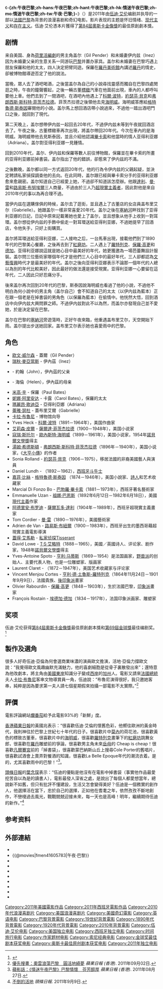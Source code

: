 {{noteTA
|T=zh-hans:午夜巴黎;zh-hant:午夜巴黎;zh-hk:情迷午夜巴黎;zh-mo:情迷午夜巴黎;zh-tw:午夜·巴黎;
|G1=Show
|1=zh-hk:活地·亞倫;zh-tw:伍迪·艾倫;zh-cn:伍迪·艾伦;
|2=zh-hk:活地;zh-tw:伍迪;zh-cn:伍迪;
|3=zh-hk:亞倫;zh-tw:艾倫;zh-cn:艾伦;
|4=zh-hk:奧雲;zh-tw:歐文;zh-cn:欧文;
|5=zh-tw:費茲傑羅;zh-cn:菲茨杰拉德;
|6=zh-tw:法蘭西斯;zh-cn:弗朗西斯;
|7=zh-tw:史考特;zh-cn:斯科特;
|8=zh-tw:史坦因;zh-cn:斯泰因;
|9=zh-tw:布紐爾;zh-cn:布努埃尔;
|10=zh-tw:愛德加;zh-cn:埃德加;
|11=zh-tw:竇加;zh-cn:德加;
}}
{{Infobox Film
| name               = -{zh:午夜巴黎;zh-hans:午夜巴黎;zh-hant:午夜巴黎;zh-hk:情迷午夜巴黎;zh-mo:情迷午夜巴黎;zh-tw:午夜·巴黎;}-
| original_name      = {{lang|en|Midnight in Paris}}
| image              = Midnight in Paris Poster.jpg
| caption            = 海报
| director           = [[伍迪·艾倫|伍迪·艾倫]]
| producer           = Letty Aronson<br />Stephen Tenenbaum<br />Jaume Roures
| writer             = 伍迪·艾倫
| starring           = [[奧雲·韋遜|奧雲·韋遜]]<br />[[麗素·麥雅當絲|麗素·麥雅當絲]]<br />[[瑪莉安·歌迪雅|瑪莉安·歌迪雅]]<br />[[嘉菲·比絲|嘉菲·比絲]]<br />[[阿德里安·布罗迪|阿德里安·布罗迪]]<br />[[卡拉·布魯尼|卡拉·布魯尼]]<br />[[米高·辛|米高·辛]]
| music              = 
| cinematography     = Darius Khondji<br />Johanne Debas
| editing            = Alisa Lepselter
| production_company = Gravier Productions<br />Mediapro<br />Televisió de Catalunya (TV3)<br />Versátil Cinema
| distributor        = [[索尼经典影片|索尼经典影片]]
| released           = {{flagicon|USA}} 2011年6月10日<br />{{flagicon|HK}} 2011年9月8日<br />{{flagicon|ROC}} 2011年7月29日
| runtime            = 94 分鐘
| country            = {{美國電影產地}}<br/>{{西班牙電影產地}}
| awards             = 
| language           = [[英語|英語]]
| budget             = $1700万
| gross              = $148,289,110
| preceded_by        = 
| followed_by        = 
| cn_name            = 午夜巴黎
| hk_name            = 情迷午夜巴黎
| tw_name            = 午夜·巴黎
}}
《'''-{zh:午夜巴黎;zh-hans:午夜巴黎;zh-hant:午夜巴黎;zh-hk:情迷午夜巴黎;zh-mo:情迷午夜巴黎;zh-tw:午夜·巴黎;}-'''》（{{lang-en|'''''Midnight in Paris'''''}}）是2011年由[[伍迪·艾伦|伍迪·艾伦]]编剧并执导的一部以[[法國|法國]][[巴黎|巴黎]]為背景的浪漫喜剧和奇幻电影。影片表现的主题是怀旧情绪、[[现代主义|现代主义]]和[[存在主义|存在主义]]。伍迪·艾伦憑本片獲得了[[第84屆奧斯卡金像獎|第84屆奧斯卡金像獎]]的最佳原創劇本獎。

== 剧情 ==
来自美国、身為[[荷里活|荷里活]][[編劇|編劇]]的男主角盖尔（Gil Pender）和未婚妻伊内兹（Inez）因为未婚妻父亲的生意关系一同游玩[[巴黎|巴黎]]并置办家具。盖尔和未婚妻在巴黎巧遇上朋友保羅和他的太太，四人決定把臂同遊。保羅在[[羅丹美術館|羅丹美術館]]內講述[[羅丹|羅丹]]的情史，卻被博物館導遊否定了他的說法。

當晚，眾人去了酒吧喝酒，之後當盖尔為自己的小說尋找靈感而獨自在巴黎四處閒逛之時，午夜的鐘聲響起，之後一輛古董[[標緻|標緻]]汽車在他面前出現，車內的人都呼叫要他上車。他們去到了一間酒吧，在酒吧內他遇上了[[科爾·波特|科爾·波特]]，[[約瑟芬·貝克|約瑟芬·貝克]]和[[弗朗西斯·斯科特·菲茨杰拉德|弗朗西斯·斯科特·菲茨杰拉德]]。菲茨杰拉德之後領他去見[[海明威|海明威]]。海明威答應給[[格特魯德·斯泰因|格特魯德·斯泰因]]審閱他的小說。盖尔馬上想回酒店帶小說過來，不過他一踏出酒吧門口之後，就回到了現代。 

第二天晚上，盖尔想帶伊内兹一起回去20年代，不過伊内兹未等到午夜就回酒店去了。午夜之後，古董標緻車再次出現，將盖尔帶回20年代。今次在車內的是海明威。海明威帶他去見斯泰因，並且介紹他認識[[畢卡索|畢卡索]]和他當時的情人亚得利亚娜（Adriana）。盖尔對亚得利亚娜一見鍾情。

回到2010年代，盖尔、伊内兹和保羅等數人前往博物館，保羅並在畢卡索的所畫的亚得利亚娜前掉書袋。盖尔指出了他的錯誤，卻惹來了伊内兹的不滿。

之後數晚，盖尔都以同一方式返回20年代，他的行為令伊内兹的父親起疑，並決定聘請私家偵探調查他的去向。在此同時，盖尔跟已經與畢卡索分手的亚得利亚娜愈來愈親密。盖尔知道自己已經愛上她，不過卻不知道該怎麼辦。他跟[[萨尔瓦多·达利|達利]]、[[曼·雷|曼·雷]]和[[路易斯·布努埃爾|路易斯·布努埃爾]]三人商量，不過由於三人乃[[超現實主義|超現實主義者]]，因此對他是來自2010年代的事以為再合理不過。

當伊内兹在選購傢俱的時候，盖尔去了逛街，並且遇上了古董店的女店員盖布里艾尔（Gabrielle）。她跟盖尔一樣非常喜愛20年代。盖尔之後在[[塞納河|塞納河]]畔找到了亚得利亚娜的日記，日記中原來記載著她也愛上了盖尔，並且想象从他手上收到一對耳環。盖尔想從伊内兹的手飾中偷走一對耳環送給亚得利亚娜，不過她提早了回酒店，令他失手，只好上街購買。

盖尔將耳環送給亚得利亚娜，二人接吻之后，一台馬車出現，接載他們到了1890年代的巴黎美心餐廳，之後再去到了[[紅磨坊|紅磨坊]]。二人遇上了[[羅特列克|羅特列克]]、[[保羅·高更|保羅·高更]]和[[德加|德加]]。亚得利亚娜說這就是她心目中最美好的年代，她更獲邀為一場芭蕾舞設計服裝。盖尔問三位藝術家哪個年代才是他們三人心目中的最好年代，三人卻都認為[[文藝復興|文藝復興]]時代才是最美好的年代。盖尔之後向亚得利亚娜表示不論那一個年代的人總以為別的年代比較美好，因此最好的做法還是接受現實。亚得利亚娜一心要留在這年代，二人因此只好忍痛分手。

後來盖尔再次回到20年代的巴黎，斯泰因說海明威也看過了他的小說，不過他不明白為何小說中的男主角（盖尔自己）會不知道自己的太太（以伊内兹為藍本）正在跟一個老是在掉書袋的男角色（以保羅為藍本）在偷情中。他恍然大悟，回到酒店中向伊内兹大興問罪之師。不過伊内兹對此不以為然，而盖尔亦發現自己並不愛她，於是決定留在巴黎。

盖尔在巴黎的[[塞納河|塞納河]]旁遊蕩時，正好午夜來臨，他重遇盖布里艾尔，天空開始下雨。盖尔提出步送她回家。盖布里艾尔表示她也喜愛雨中的巴黎。

== 角色 ==
* [[欧文·威尔森|欧文·威尔森]] - 蓋爾（Gil Pender）
* [[瑞秋·麥亞當斯|瑞秋·麥亞當斯]] - 伊內茲（Inez）
* {{link-en|柯特·福勒|Kurt Fuller}} - 約翰（John），伊內茲的父亲
* {{link-en|米米·肯尼迪|Mimi Kennedy}} - 海倫（Helen），伊內茲的母亲
* [[米高·辛|米高·辛]] - 保羅（Paul Bates）
* [[妮娜·阿里安达|妮娜·阿里安达]] - 卡露（Carol Bates），保羅的太太
* [[瑪麗昂·歌迪亞|瑪麗昂·歌迪亞]] - 亞得利亞娜（Adriana）
* [[蕾雅·瑟杜|蕾雅·瑟杜]] - 蓋布里艾爾（Gabrielle）
* [[卡拉·布魯尼|卡拉·布魯尼]] - 博物馆向导
* Yves Heck - [[科爾·波特|科爾·波特]]（1891－1964年），美国作曲家
* [[艾莉森·皮爾|艾莉森·皮爾]] - [[薩爾達·菲茨杰拉德|薩爾達·菲茨杰拉德]]（1900－1948年），美国小说家
* [[寇瑞·斯托尔|寇瑞·斯托尔]] - [[歐內斯特·海明威|歐內斯特·海明威]]（1899－1961年），美国小说家，1954年[[諾貝爾文學獎|諾貝爾文學獎]]得主
* [[湯姆·希德斯頓|湯姆·希德斯頓]] - [[弗朗西斯·斯科特·菲茨杰拉德|弗朗西斯·斯科特·菲茨杰拉德]]（1896年－1940年），美国小说家，《[[大亨小傳|大亨小傳]]》的作者
* Sonia Rolland - [[約瑟芬·貝克|約瑟芬·貝克]]（1906－1975），移居法國的非裔美國藝人與演員
* Daniel Lundh - {{link-en|胡安·貝孟泰|Juan Belmonte}}（1892－1962），[[西班牙|西班牙]][[斗牛|斗牛士]]
* [[嘉菲·比絲|嘉菲·比絲]] - [[格特魯德·斯泰因|格特魯德·斯泰因]] （1874－1946年），美国小說家、[[詩人|詩人]]和艺术收藏家
* Marcial Di Fonzo Bo - [[巴勃羅·畢卡索|巴勃羅·畢卡索]]（1881－1973年），西班牙著名藝術家
* Emmanuelle Uzan - [[祖娜·巴恩斯|祖娜·巴恩斯]]（1892年6月12日－1982年6月18日），美國[[現代主義|現代主義]]作家
* [[阿德里安·布罗迪|阿德里安·布罗迪]] - [[薩爾瓦多·達利|薩爾瓦多·達利]]（1904年－1989年），西班牙超現實主義畫家
* Tom Cordier - [[曼·雷|曼·雷]]（1890－1976年），美國藝術家
* Adrien de Van - [[路易斯·布紐爾|路易斯·布紐爾]]（1900－1983年），西班牙出生的墨西哥藉超現實主義電影導演
* [[蓋得·艾馬勒|蓋得·艾馬勒]] - [[私家侦探|私家侦探]]Tisserant
* David Lowe - [[T·S·艾略特|T·S·艾略特]]（1888－1965），美國／英國诗人、评论家、剧作家，1948年[[諾貝爾文學獎|諾貝爾文學獎]]得主
* Yves-Antoine Spoto - [[亨利·马蒂斯|亨利·马蒂斯]]（1869－1954）是法国画家，[[野兽派|野兽派]]的创始人、主要代表人物，也是一位雕塑家、版画家
* Laurent Claret - {{link-en|雷歐·斯泰因|Leo Stein}}（1872－1947年），美国艺术收藏家与评论家
* Vincent Menjou Cortes - [[亨利·德·土魯斯-羅特列克|亨利·德·土魯斯-羅特列克]]（1864年11月24日－1901年9月9日），法國貴族、[[後印象派|後印象派]]畫家
* Olivier Rabourdin - [[保羅·高更|保羅·高更]]（1848－1903年），生於法國巴黎，[[印象派|印象派]]畫家
* François Rostain - [[埃德加·德加|埃德加·德加]]（1834－1917年），法国印象派画家、雕塑家

== 奖项 ==
伍迪·艾伦获得[[第84屆奧斯卡金像獎|第84屆奧斯卡金像獎]]最佳原創劇本獎和[[第69屆金球獎|第69屆金球獎]]最佳编剧奖。<ref>{{Cite web |url=http://ent.sina.com.cn/m/f/2012-01-13/10143532730.shtml |title=第69届美国电影电视金球奖获奖名单 |accessdate=2012-01-16 |archive-date=2012-01-19 |archive-url=https://web.archive.org/web/20120119052626/http://ent.sina.com.cn/m/f/2012-01-13/10143532730.shtml |dead-url=no }}</ref>

== 製作及選角==
很多人好奇伍迪·亞倫為何會選商業味濃的演員歐文擔演，活地·亞倫力撐歐文說：“我覺得歐文風趣幽默充滿魅力，他的喜劇細胞是從骨子裏散發出來”；還特意為他改劇本，將主角由[[美國|美國]][[美國東岸|東岸]]知識分子變成[[美國西岸|西岸]]的[[加州|加州]]人。電影又請來[[法國總統|法國總統]]夫人[[卡拉·布魯尼|卡拉·布魯尼]]客串文物導賞員一角，伍迪說：“布魯尼演得很好，我只邀她客串，純粹是因為要求第一夫人請七個星期假來拍攝一部電影不太實際。”<ref name="castandprod">[http://hk.apple.nextmedia.com/template/apple/art_main.php?iss_id=20110902&sec_id=462&subsec=465&art_id=15577056 優先搜畫：奧雲浪蕩巴黎　圓活地綺夢] ''蘋果日報 (香港)''. 2011年09月02日.</ref>

== 評價 ==
電影評論網站[[爛番茄|爛番茄]]給予此電影93%的「新鮮」度。

[[蘋果日報_(香港)|香港蘋果日報]]的黃國兆表示：“很喜歡伍迪·艾倫的懷舊色彩，他嚮往歐洲的黃金時代，我則神往於巴黎上世紀七十年代的日子。很喜歡片中[[莫內|莫內]]的荷花池，很喜歡黃色的標致古董車，很喜歡片中的[[海明威|海明威]]，很喜歡[[羅特列克|羅特列克]]畫筆下的[[紅磨坊|紅磨坊]]跳舞女郎，很喜歡在[[羅丹|羅丹]]雕塑前的爭論，很喜歡男主角未來[[岳母|岳母]]的 Cheap is cheap！很喜歡[[凡爾賽宮|凡爾賽宮]]前的「掉書袋」，很喜歡蒙巴納斯山丘上搜尋Cole Porter的舊唱片，很喜歡試酒會上賣弄對餐酒的知識，很喜歡La Belle Epoque年代的潮流衣着。是的，尤其喜歡雨中的巴黎！”<ref>[http://www1.hk.apple.nextmedia.com/template/apple/art_main.php?iss_id=20110827&sec_id=462&art_id=15559649 蘋影話：《情迷午夜巴黎》巴黎情懷　芬芳醇厚] ''蘋果日報 (香港)''. 2011年08月27日.</ref>。

[[頭條日報|頭條日報]]的[[葉念琛|葉念琛]]表示：“伍迪的優點是他沒有在電影中掉書袋（事實他作品最愛挖苦自以為是的讀書人），電影最發人深省之處，是說出了每個人都愛想當年，總說新不如舊，但只有批評不懂建設，生活又怎會變得美好？伍迪是一個務實的創作人，他選擇活在當下，忠於自己的選擇，正如他在耆耄之年，依然孜孜不斷地創作，不戀棧過去風光，戰戰兢兢迎接未來，每一天也是高峰！明年，繼續期待伍迪的新作。”<ref>[http://blogcity.me/blog/reply_blog_express.asp?f=DW4JZ5CAGU120803&id=320867&catID=&keyword=&searchtype= 不倒的活地] {{Wayback|url=http://blogcity.me/blog/reply_blog_express.asp?f=DW4JZ5CAGU120803&id=320867&catID=&keyword=&searchtype= |date=20160304195630 }} ''頭條日報''. 2011年9月9日.</ref>

== 参考资料 ==
{{reflist}}

== 外部連結 ==
*{{official|http://www.sonyclassics.com/midnightinparis/}}
*{{@movies|fmen41605783|午夜·巴黎}}
*{{douban}}
*{{Mtime|125807|午夜巴黎}}
*{{Amg movie|515754|-{zh:午夜巴黎;zh-hans:午夜巴黎;zh-hant:午夜巴黎;zh-hk:情迷午夜巴黎;zh-mo:情迷午夜巴黎;zh-tw:午夜·巴黎;}-}}
*{{rotten-tomatoes|midnight_in_paris|-{zh:午夜巴黎;zh-hans:午夜巴黎;zh-hant:午夜巴黎;zh-hk:情迷午夜巴黎;zh-mo:情迷午夜巴黎;zh-tw:午夜·巴黎;}-}}
*{{mojo title|midnightinparis|-{zh:午夜巴黎;zh-hans:午夜巴黎;zh-hant:午夜巴黎;zh-hk:情迷午夜巴黎;zh-mo:情迷午夜巴黎;zh-tw:午夜·巴黎;}-}}
*{{Tcmdb title|802334|-{zh:午夜巴黎;zh-hans:午夜巴黎;zh-hant:午夜巴黎;zh-hk:情迷午夜巴黎;zh-mo:情迷午夜巴黎;zh-tw:午夜·巴黎;}-}}
*{{metacritic film|midnight-in-paris|-{zh:午夜巴黎;zh-hans:午夜巴黎;zh-hant:午夜巴黎;zh-hk:情迷午夜巴黎;zh-mo:情迷午夜巴黎;zh-tw:午夜·巴黎;}-}}
*{{imdb title|1605783|-{zh:午夜巴黎;zh-hans:午夜巴黎;zh-hant:午夜巴黎;zh-hk:情迷午夜巴黎;zh-mo:情迷午夜巴黎;zh-tw:午夜·巴黎;}-}}

{{Woody Allen}}
{{DEFAULTSORT:Midnight In Paris}}
[[Category:2011年美國電影作品|Category:2011年美國電影作品]]
[[Category:2011年西班牙電影作品|Category:2011年西班牙電影作品]]
[[Category:2010年代浪漫喜剧片|Category:2010年代浪漫喜剧片]]
[[Category:美国浪漫喜剧片|Category:美国浪漫喜剧片]]
[[Category:美國奇幻電影|Category:美國奇幻電影]]
[[Category:英语电影|Category:英语电影]]
[[Category:巴黎背景電影|Category:巴黎背景電影]]
[[Category:19世纪背景電影|Category:19世纪背景電影]]
[[Category:1890年代背景電影|Category:1890年代背景電影]]
[[Category:1920年代背景電影|Category:1920年代背景電影]]
[[Category:2010年背景電影|Category:2010年背景電影]]
[[Category:伍迪·艾伦电影|Category:伍迪·艾伦电影]]
[[Category:美国独立电影|Category:美国独立电影]]
[[Category:西班牙独立电影|Category:西班牙独立电影]]
[[Category:时间旅行电影|Category:时间旅行电影]]
[[Category:作家题材电影|Category:作家题材电影]]
[[Category:索尼经典电影|Category:索尼经典电影]]
[[Category:金球奖最佳剧本获奖电影|Category:金球奖最佳剧本获奖电影]]
[[Category:奥斯卡最佳原创剧本获奖电影|Category:奥斯卡最佳原创剧本获奖电影]]
[[Category:2011年独立电影|Category:2011年独立电影]]